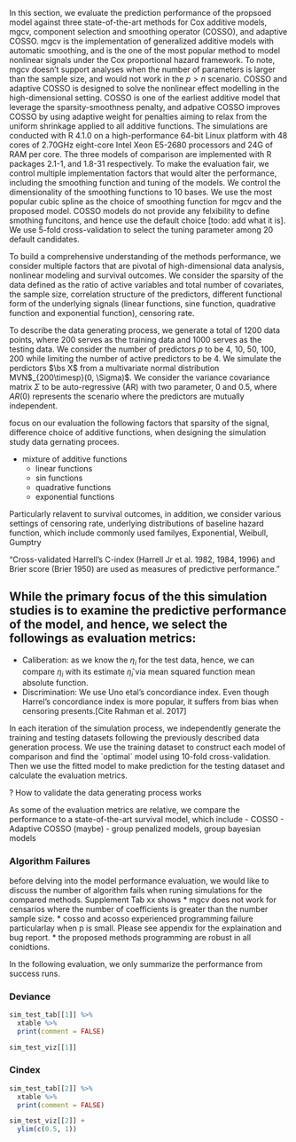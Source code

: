 \section{Simulation Studies}
In this section, we evaluate the prediction performance of the propsoed model against three state-of-the-art methods for Cox additive models, mgcv, component selection and smoothing operator (COSSO), and adaptive COSSO. mgcv is the implementation of generalized additive models with automatic smoothing, and is the one of the most popular method to model nonlinear signals under the Cox proportional hazard framework. To note, mgcv doesn't support analyses when the number of parameters is larger than the sample size, and would not work in the $p>n$ scenario. COSSO and adaptive COSSO is designed to solve the nonlinear effect modelling in the high-dimensional setting. COSSO is one of the earliest additive model that leverage the sparsity-smoothness penalty, and adpative COSSO improves COSSO by using adaptive weight for penalties aiming to relax from the uniform shrinkage applied to all additive functions. The simulations are conducted with R 4.1.0 on a high-performance 64-bit Linux platform with 48 cores of 2.70GHz eight-core Intel Xeon E5-2680 processors and 24G of RAM per core. The three models of comparison are implemented with R packages \texttt{cosso} 2.1-1, and \texttt{mgcv} 1.8-31 respectively. To make the evaluation fair, we control multiple implementation factors that would alter the performance, including the smoothing function and tuning of the models. We control the dimensionality of the smoothing functions to 10 bases.  We use the most popular cubic spline as the choice of smoothing function for mgcv and the proposed model. COSSO models do not provide any felxibility to define smothing funcitons, and hence use the default choice [todo: add what it is]. We use 5-fold cross-validation to select the tuning parameter among 20 default candidates.


\subsection{Data Generating Process}
To build a comprehensive understanding of the methods performance, we consider multiple factors that are pivotal of high-dimensional data analysis, nonlinear modeling and survival outcomes. We consider the sparsity of the data defined as the ratio of active variables and total number of covariates, the sample size, correlation structure of the predictors, different functional form of the underlying signals (linear functions, sine function, quadrative function and exponential function), censoring rate.  

To describe the data generating process, we generate a total of 1200 data points, where 200 serves as the training data and 1000 serves as the testing data. We consider the number of predictors $p$ to be 4, 10, 50, 100, 200 while limiting the number of active predictors to be 4. We simulate the perdictors $\bs X$ from a multivariate normal distribution MVN$_{200\timesp}(0, \Sigma)$. We consider the variance covariance matrix $\Sigma$ to be auto-regressive (AR) with two parameter, 0 and 0.5, where $AR(0)$ represents the scenario where the predictors are mutually independent.



focus on our evaluation the following factors that sparsity of the signal, difference choice of additive functions, when designing the simulation study data gernating procees.


<!-- Our data generating process is motivated by Bai [todo: add citation]: -->
<!-- The objective of the simulation studies is to examine the performance of the proposed model under various settings, including different settings of  -->
<!-- - sparsity, i.e. number of active variables (whose effect is not zero across covariate range) / total number of covariates included in the model -->
<!-- - sample size to number of variable ratio,  -->
<!-- - correlation structures among the covariates when for identifiability purpose -->

- mixture of additive functions
  - linear functions
  - sin functions
  - quadrative functions
  - exponential functions
  
Particularly relavent to survival outcomes, in addition, we consider various settings of censoring rate, underlying distributions of baseline hazard function, which include commonly used familyes, Exponential, Weibull, Gumptry

"Cross-validated Harrell’s C-index (Harrell Jr et al. 1982, 1984, 1996) and Brier score (Brier 1950) are used as measures of predictive performance."

While the primary focus of the this simulation studies is to examine the predictive performance of the model, and hence, we select the followings as evaluation metrics:
-
- Caliberation: as we know the $\eta_i$ for the test data, hence, we can compare $\eta_i$ with its estimate $\hat \eta_i$ via mean squared function mean absolute function.
- Discrimination: We use Uno etal's concordiance index. Even though Harrel's concordiance index is more popular, it suffers from bias when censoring presents.[Cite Rahman et al. 2017]

In each iteration of the simulation process, we independently generate the training and testing datasets following the previously described data generation process. We use the training dataset to construct each model of comparison and find the \`optimal\` model using 10-fold cross-validation. Then we use the fitted model to make prediction for the testing dataset and calculate the evaluation metrics.


? How to validate the data generating process works


As some of the evaluation metrics are relative, we compare the performance to a state-of-the-art survival model, which include
- COSSO
- Adaptive COSSO (maybe)
- group penalized models, group bayesian models

\subsection{Simulation Results}

### Algorithm Failures
before delving into the model performance evaluation, we would like to discuss the number of algorithm fails when runing simulations for the compared methods. Supplement Tab xx shows
* mgcv does not work for censarios where the number of coefficients is greater than the number sample size.
* cosso and acosso experienced programming failure particularlay when p is small. Please see appendix for the explaination and bug report.
* the proposed methods programming are robust in all conidtions.

In the following evaluation, we only summarize the performance from success runs.

### Deviance

```r
sim_test_tab[[1]] %>%
  xtable %>% 
  print(comment = FALSE)
```

```r
sim_test_viz[[1]]
```

### Cindex


```r
sim_test_tab[[2]] %>%
  xtable %>% 
  print(comment = FALSE)
```

```r
sim_test_viz[[2]] +
  ylim(c(0.5, 1))
```


